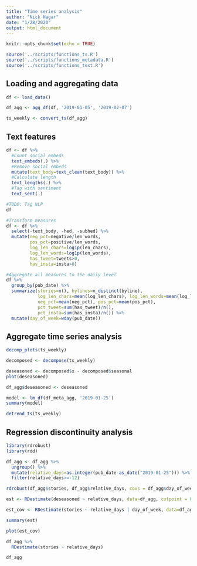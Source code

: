 ```yaml
---
title: "Time series analysis"
author: "Nick Hagar"
date: "1/28/2020"
output: html_document
---
```


```r
knitr::opts_chunk$set(echo = TRUE)
```


```r
source('../scripts/functions_ts.R')
source('../scripts/functions_metadata.R')
source('../scripts/functions_text.R')
```


## Loading and aggregating data
```r
df <- load_data()

df_agg <- agg_df(df, '2019-01-05', '2019-02-07')

ts_weekly <- convert_ts(df_agg)
```

## Text features
```r
df <- df %>% 
  #Count social embeds
  text_embeds(.) %>% 
  #Remove social embeds
  mutate(text_body=text_clean(text_body)) %>% 
  #Calculate length
  text_lengths(.) %>% 
  #Tag with sentiment
  text_sent(.)

#TODO: Tag NLP
df

#Transform measures
df <- df %>% 
  select(-text_body, -hed, -subhed) %>% 
  mutate(neg_pct=negative/len_words,
         pos_pct=positive/len_words,
         log_len_chars=log1p(len_chars),
         log_len_words=log1p(len_words),
         has_tweet=tweets>0,
         has_insta=insta>0)

#Aggregate all measures to the daily level
df %>% 
  group_by(pub_date) %>% 
  summarize(stories=n(), bylines=n_distinct(byline),
            log_len_chars=mean(log_len_chars), log_len_words=mean(log_len_words),
            neg_pct=mean(neg_pct), pos_pct=mean(pos_pct),
            pct_tweet=sum(has_tweet)/n(),
            pct_insta=sum(has_insta)/n()) %>% 
  mutate(day_of_week=wday(pub_date))
```


## Aggregate time series analysis
```r
decomp_plots(ts_weekly)
```

```r
decomposed <- decompose(ts_weekly)

deseasoned <- decomposed$x - decomposed$seasonal
plot(deseasoned)

df_agg$deseasoned <- deseasoned
```


```r
model <- lm_df(df_meta_agg, '2019-01-25')
summary(model)
```

```r
detrend_ts(ts_weekly)
```

## Regression discontinuity analysis
```r
library(rdrobust)
library(rdd)

df_agg <- df_agg %>% 
  ungroup() %>% 
  mutate(relative_days=as.integer(pub_date-as_date("2019-01-25"))) %>% 
  filter(relative_days>=-12)

rdrobust(df_agg$stories, df_agg$relative_days, covs = df_agg$day_of_week)

est <- RDestimate(deseasoned ~ relative_days, data=df_agg, cutpoint = 0)

est_cov <- RDestimate(stories ~ relative_days | day_of_week, data=df_agg, cutpoint = 0)

summary(est)

plot(est_cov)

df_agg %>% 
  RDestimate(stories ~ relative_days)

df_agg
```

